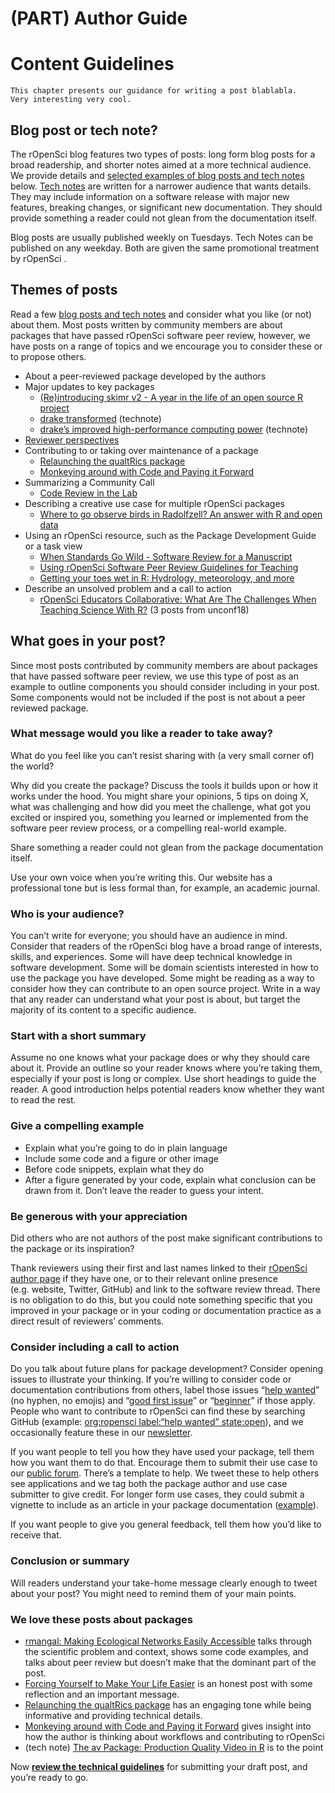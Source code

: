 #  (PART) Author Guide {-}

# Content Guidelines {#content}

```block
This chapter presents our guidance for writing a post blablabla.
Very interesting very cool.
```


## Blog post or tech note? {#postornote}

The rOpenSci blog features two types of posts: long form blog posts for a broad readership, and shorter notes aimed at a more technical audience. We provide details and [selected examples of blog posts and tech notes](#postthemes) below. [Tech notes](https://ropensci.org/technotes/) are written for a narrower audience that wants details. They may include information on a software release with major new features, breaking changes, or significant new documentation. They should provide something a reader could not glean from the documentation itself.

Blog posts are usually published weekly on Tuesdays. Tech Notes can be published on any weekday. Both are given the same promotional treatment by rOpenSci <link to Ch4 Publication and promotion of your post>.


## Themes of posts {#postthemes}

Read a few [blog posts and tech notes](https://ropensci.org/archive/) and consider what you like (or not) about them. Most posts written by community members are about packages that have passed rOpenSci software peer review, however, we have posts on a range of topics and we encourage you to consider these or to propose others.

*   About a peer-reviewed package developed by the authors
*   Major updates to key packages
    *   [(Re)introducing skimr v2 - A year in the life of an open source R project](https://ropensci.org/blog/2019/10/29/skimrv2/)
    *   [drake transformed](https://ropensci.org/technotes/2019/03/18/drake-700/) (technote)
    *   [drake's improved high-performance computing power](https://ropensci.org/technotes/2018/05/18/drake-hpc/) (technote)
*   [Reviewer perspectives](https://ropensci.org/tags/reviewer/)
*   Contributing to or taking over maintenance of a package
    *   [Relaunching the qualtRics package](https://ropensci.org/blog/2019/04/30/qualtrics-relaunch/)
    *   [Monkeying around with Code and Paying it Forward](https://ropensci.org/blog/2018/04/20/monkeydo/)
*   Summarizing a Community Call
    *   [Code Review in the Lab](https://ropensci.org/blog/2018/11/29/codereview/)
*   Describing a creative use case for multiple rOpenSci packages
    *   [Where to go observe birds in Radolfzell? An answer with R and open data](https://ropensci.org/blog/2018/08/14/where-to-bird/)
*   Using an rOpenSci resource, such as the Package Development Guide or a task view
    *   [When Standards Go Wild - Software Review for a Manuscript](https://ropensci.org/blog/2019/04/18/wild-standards/)
    *   [Using rOpenSci Software Peer Review Guidelines for Teaching](https://ropensci.org/blog/2019/08/27/software-peer-review-guidelines-for-teaching/)
    *   [Getting your toes wet in R: Hydrology, meteorology, and more](https://ropensci.org/blog/2019/04/02/hydrology-task-view/)
*   Describe an unsolved problem and a call to action
    *   [rOpenSci Educators Collaborative: What Are The Challenges When Teaching Science With R?](https://ropensci.org/blog/2018/07/24/educollab-challenges/) (3 posts from unconf18)


## What goes in your post?

Since most posts contributed by community members are about packages that have passed software peer review, we use this type of post as an example to outline components you should consider including in your post. Some components would not be included if the post is not about a peer reviewed package.

### What message would you like a reader to take away?

What do you feel like you can’t resist sharing with (a very small corner of) the world?

Why did you create the package? Discuss the tools it builds upon or how it works under the hood. You might share your opinions, 5 tips on doing X, what was challenging and how did you meet the challenge, what got you excited or inspired you, something you learned or implemented from the software peer review process, or a compelling real-world example.

Share something a reader could not glean from the package documentation itself.

Use your own voice when you’re writing this. 
Our website has a professional tone but is less formal than, for example, an academic journal.

### Who is your audience?

You can’t write for everyone; you should have an audience in mind. Consider that readers of the rOpenSci blog have a broad range of interests, skills, and experiences. Some will have deep technical knowledge in software development. Some will be domain scientists interested in how to use the package you have developed. Some might be reading as a way to consider how they can contribute to an open source project. Write in a way that any reader can understand what your post is about, but target the majority of its content to a specific audience.

### Start with a short summary

Assume no one knows what your package does or why they should care about it. Provide an outline so your reader knows where you’re taking them, especially if your post is long or complex. Use short headings to guide the reader. A good introduction helps potential readers know whether they want to read the rest.

### Give a compelling example

*   Explain what you’re going to do in plain language
*   Include some code and a figure or other image
*   Before code snippets, explain what they do
*   After a figure generated by your code, explain what conclusion can be drawn from it. Don’t leave the reader to guess your intent.

### Be generous with your appreciation

Did others who are not authors of the post make significant contributions to the package or its inspiration?

Thank reviewers using their first and last names linked to their [rOpenSci author page](https://ropensci.org/authors/) if they have one, or to their relevant online presence (e.g. website, Twitter, GitHub) and link to the software review thread. There is no obligation to do this, but you could note something specific that you improved in your package or in your coding or documentation practice as a direct result of reviewers’ comments.

### Consider including a call to action

Do you talk about future plans for package development? Consider opening issues to illustrate your thinking. If you’re willing to consider code or documentation contributions from others, label those issues “[help wanted](https://github.com/search?q=org%3Aropensci+label%3A%22help+wanted%22+state%3Aopen&type=Issues)” (no hyphen, no emojis) and “[good first issue](https://github.com/search?q=org%3Aropensci+label%3A%22good+first+issue%22+state%3Aopen&type=Issues)” or “[beginner](https://github.com/search?q=org%3Aropensci+label%3A%22beginner%22+state%3Aopen&type=Issues)” if those apply. People who want to contribute to rOpenSci can find these by searching GitHub (example: [org:ropensci label:"help wanted" state:open](https://github.com/search?q=org%3Aropensci+label%3A%22help+wanted%22+state%3Aopen&type=Issues)), and we occasionally feature these in our [newsletter](https://news.ropensci.org/).

If you want people to tell you how they have used your package, tell them how you want them to do that. Encourage them to submit their use case to our [public forum](https://discuss.ropensci.org/c/usecases). There’s a template to help. We tweet these to help others see applications and we tag both the package author and use case submitter to give credit. For longer form use cases, they could submit a vignette to include as an article in your package documentation ([example](https://docs.ropensci.org/cyphr/articles/data.html)).

If you want people to give you general feedback, tell them how you’d like to receive that.

### Conclusion or summary

Will readers understand your take-home message clearly enough to tweet about your post? You might need to remind them of your main points.

### We love these posts about packages

*   [rmangal: Making Ecological Networks Easily Accessible](https://ropensci.org/blog/2019/10/21/rmangal/) talks through the scientific problem and context, shows some code examples, and talks about peer review but doesn't make that the dominant part of the post.
*   [Forcing Yourself to Make Your Life Easier](https://ropensci.org/blog/2018/04/12/ijtiff/) is an honest post with some reflection and an important message.
*   [Relaunching the qualtRics package](https://ropensci.org/blog/2019/04/30/qualtrics-relaunch/) has an engaging tone while being informative and providing technical details.
*   [Monkeying around with Code and Paying it Forward](https://ropensci.org/blog/2018/04/20/monkeydo/) gives insight into how the author is thinking about workflows and contributing to rOpenSci
*   (tech note) [The av Package: Production Quality Video in R](https://ropensci.org/technotes/2018/10/06/av-release/) is to the point

Now **[review the technical guidelines](#technical)** for submitting your draft post, and you’re ready to go.